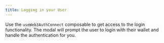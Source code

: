 ```yaml
---
title: Logging in your User
---
```


Use the `useWeb3AuthConnect` composable to get access to the login functionality. The modal will
prompt the user to login with their wallet and handle the authentication for you.
